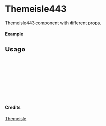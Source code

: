 
<Meta of={Themeisle443} title="Themeisle/Themeisle443" />

# Themeisle443

Themeisle443 component with different props.

#### Example

<Canvas of={Themeisle443.Primary} />

## Usage

```ts
import { Themeisle443 } from "yadl-ui";

const Example = () => {
  return (
      <Themeisle443 />
  );
};

export default Example;
```

#### Credits
[Themeisle](https://themeisle.com/illustrations/)
